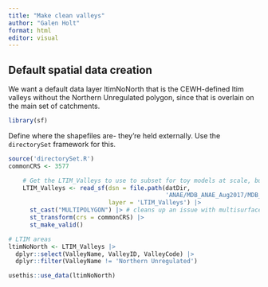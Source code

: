 ```yaml
---
title: "Make clean valleys"
author: "Galen Holt"
format: html
editor: visual
---
```


## Default spatial data creation

We want a default data layer ltimNoNorth that is the CEWH-defined ltim valleys without the Northern Unregulated polygon, since that is overlain on the main set of catchments.

```r
library(sf)
```

Define where the shapefiles are- they're held externally. Use the `directorySet` framework for this.

```r
source('directorySet.R')
commonCRS <- 3577
```

```r
    # Get the LTIM_Valleys to use to subset for toy models at scale, but not enormous scale
    LTIM_Valleys <- read_sf(dsn = file.path(datDir,
                                            'ANAE/MDB_ANAE_Aug2017/MDB_ANAE.gdb'),
                            layer = 'LTIM_Valleys') |>
      st_cast("MULTIPOLYGON") |> # cleans up an issue with multisurfaces
      st_transform(crs = commonCRS) |>
      st_make_valid()
```

```r
# LTIM areas
ltimNoNorth <- LTIM_Valleys |>
  dplyr::select(ValleyName, ValleyID, ValleyCode) |> 
  dplyr::filter(ValleyName != 'Northern Unregulated')


```

```r
usethis::use_data(ltimNoNorth)
```
